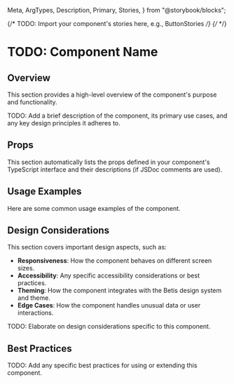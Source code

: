   Meta,
  ArgTypes,
  Description,
  Primary,
  Stories,
} from "@storybook/blocks";

{/* TODO: Import your component's stories here, e.g., ButtonStories */}
{/* <Meta of={ComponentStories} /> */}

# TODO: Component Name

<Description />

## Overview

This section provides a high-level overview of the component's purpose and functionality.

TODO: Add a brief description of the component, its primary use cases, and any key design principles it adheres to.

## Props

<ArgTypes />

This section automatically lists the props defined in your component's TypeScript interface and their descriptions (if JSDoc comments are used).

## Usage Examples

Here are some common usage examples of the component.

<Primary />

<Stories />

## Design Considerations

This section covers important design aspects, such as:

- **Responsiveness**: How the component behaves on different screen sizes.
- **Accessibility**: Any specific accessibility considerations or best practices.
- **Theming**: How the component integrates with the Betis design system and theme.
- **Edge Cases**: How the component handles unusual data or user interactions.

TODO: Elaborate on design considerations specific to this component.

## Best Practices

TODO: Add any specific best practices for using or extending this component.
